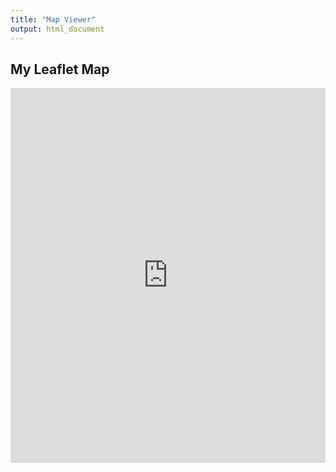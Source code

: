 ```yaml
---
title: "Map Viewer"
output: html_document
---
```


## My Leaflet Map

<iframe src="https://marionlefdup.github.io/Leaflet_SolePreyDistribution_git/"
        width="100%" height="600px" style="border:none;"></iframe>

